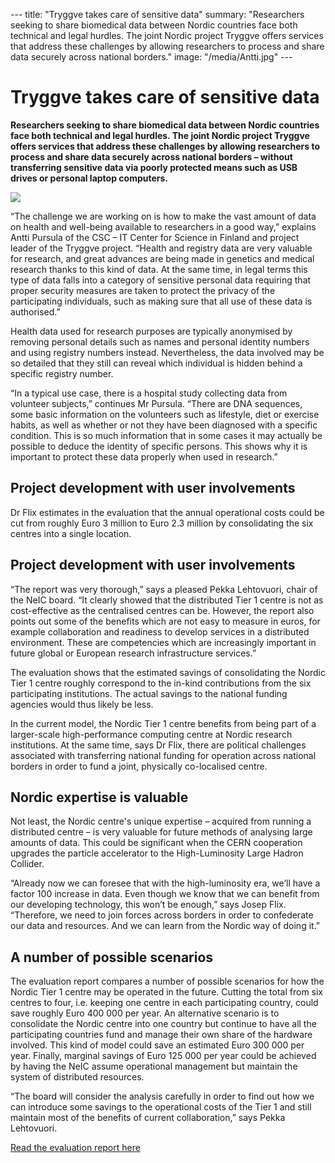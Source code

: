 ---
title: "Tryggve takes care of sensitive data"
summary: "Researchers seeking to share biomedical data between Nordic countries face both technical and legal hurdles. The joint Nordic project Tryggve offers services that address these challenges by allowing researchers to process and share data securely across national borders."
image: "/media/Antti.jpg"
---

= Tryggve takes care of sensitive data =

'''Researchers seeking to share biomedical data between Nordic countries face both technical and legal hurdles. The joint Nordic project Tryggve offers services that address these challenges by allowing researchers to process and share data securely across national borders – without transferring sensitive data via poorly protected means such as USB drives or personal laptop computers.'''

<a href="/media/Orangutan.jpg">
<img class="smallpic" src="/media/Orangutan_small.jpg">
</a>

“The challenge we are working on is how to make the vast amount of data on health and well-being available to researchers in a good way,” explains Antti Pursula of the CSC – IT Center for Science in Finland and project leader of the Tryggve project. “Health and registry data are very valuable for research, and great advances are being made in genetics and medical research thanks to this kind of data. At the same time, in legal terms this type of data falls into a category of sensitive personal data requiring that proper security measures are taken to protect the privacy of the participating individuals, such as making sure that all use of these data is authorised.”

Health data used for research purposes are typically anonymised by removing personal details such as names and personal identity numbers and using registry numbers instead. Nevertheless, the data involved may be so detailed that they still can reveal which individual is hidden behind a specific registry number.

“In a typical use case, there is a hospital study collecting data from volunteer subjects,” continues Mr Pursula. “There are DNA sequences, some basic information on the volunteers such as lifestyle, diet or exercise habits, as well as whether or not they have been diagnosed with a specific condition. This is so much information that in some cases it may actually be possible to deduce the identity of specific persons. This shows why it is important to protect these data properly when used in research.”

==Project development with user involvements==

Dr Flix estimates in the evaluation that the annual operational costs could be cut from roughly Euro 3 million to Euro 2.3 million by consolidating the six centres into a single location.

==Project development with user involvements==

“The report was very thorough,” says a pleased Pekka Lehtovuori, chair of the NeIC board. “It clearly showed that the distributed Tier 1 centre is not as cost-effective as the centralised centres can be. However, the report also points out some of the benefits which are not easy to measure in euros, for example collaboration and readiness to develop services in a distributed environment. These are competencies which are increasingly important in future global or European research infrastructure services.”

The evaluation shows that the estimated savings of consolidating the Nordic Tier 1 centre roughly correspond to the in-kind contributions from the six participating institutions. The actual savings to the national funding agencies would thus likely be less.

In the current model, the Nordic Tier 1 centre benefits from being part of a larger-scale high-performance computing centre at Nordic research institutions. At the same time, says Dr Flix, there are political challenges associated with transferring national funding for operation across national borders in order to fund a joint, physically co-localised centre.

==Nordic expertise is valuable==

Not least, the Nordic centre's unique expertise – acquired from running a distributed centre – is very valuable for future methods of analysing large amounts of data. This could be significant when the CERN cooperation upgrades the particle accelerator to the High-Luminosity Large Hadron Collider.

“Already now we can foresee that with the high-luminosity era, we’ll have a factor 100 increase in data. Even though we know that we can benefit from our developing technology, this won’t be enough,” says Josep Flix. “Therefore, we need to join forces across borders in order to confederate our data and resources. And we can learn from the Nordic way of doing it.”

==A number of possible scenarios==

The evaluation report compares a number of possible scenarios for how the Nordic Tier 1 centre may be operated in the future. Cutting the total from six centres to four, i.e. keeping one centre in each participating country, could save roughly Euro 400 000 per year. An alternative scenario is to consolidate the Nordic centre into one country but continue to have all the participating countries fund and manage their own share of the hardware involved. This kind of model could save an estimated Euro 300 000 per year. Finally, marginal savings of Euro 125 000 per year could be achieved by having the NeIC assume operational management but maintain the system of distributed resources.

“The board will consider the analysis carefully in order to find out how we can introduce some savings to the operational costs of the Tier 1 and still maintain most of the benefits of current collaboration,” says Pekka Lehtovuori.

[https://wiki.neic.no/wiki/File:NT-1-Evaluation-report.pdf Read the evaluation report here]
